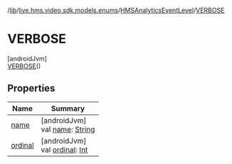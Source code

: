 /[lib](/api-reference/android/v2/home/content)/[live.hms.video.sdk.models.enums](../../index)/[HMSAnalyticsEventLevel](../index)/[VERBOSE](index)

# VERBOSE

[androidJvm]\
[VERBOSE](index)()

## Properties

| Name               | Summary                                                                                                              |
| ------------------ | -------------------------------------------------------------------------------------------------------------------- |
| [name](name)       | [androidJvm]<br />val [name](name): [String](https://kotlinlang.org/api/latest/jvm/stdlib/kotlin/-string/index.html) |
| [ordinal](ordinal) | [androidJvm]<br />val [ordinal](ordinal): [Int](https://kotlinlang.org/api/latest/jvm/stdlib/kotlin/-int/index.html) |
